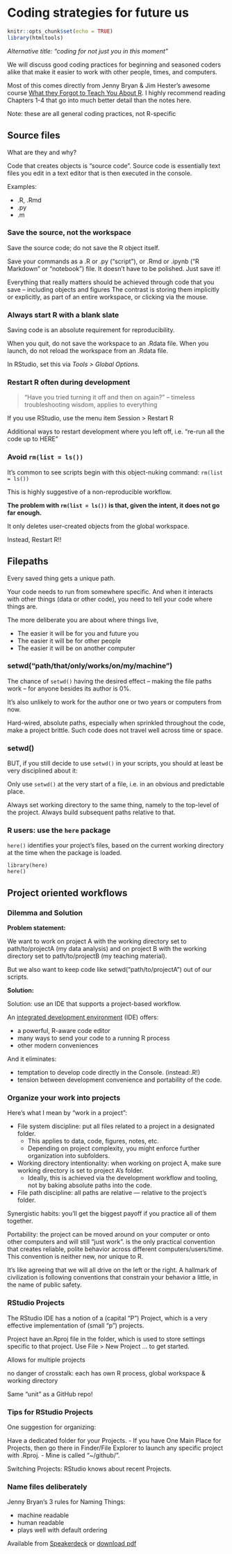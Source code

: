 # Coding strategies for future us {#coding-strategies} 

```r
knitr::opts_chunk$set(echo = TRUE)
library(htmltools)
```

<!--- TODO: update this text after NWFSC cohort run through as Coding strategies


Code: your packages are like ingredients in a recipe. They need to be up at the top. Also for RLadies. Dry ingredients and wet. Preheat the oven oven. Think of it as a recipe: not only it is telling the steps to follow to do the thing, there whole reason for writing it down at all is so you and others can figure out what's going on/what to do 

README files are a convention for coders. They are found in a folder and give a "lay of the land" of the neighboring files in the folder. They are such a convention that GitHub displays markdown files named README. 

Use GitHub search and breadcrumbs in your commits. Eg: search "redirects"
https://github.com/Openscapes/website/commit/93b68e9c9091b0c30ecf3278f2e9e0666adb1153

--->

*Alternative title: “coding for not just you in this moment"*

We will discuss good coding practices for beginning and seasoned coders alike that make it easier to work with other people, times, and computers.

Most of this comes directly from Jenny Bryan & Jim Hester’s awesome course [What they Forgot to Teach You About R](https://whattheyforgot.org). I highly recommend reading Chapters 1-4 that go into much better detail than the notes here. 

Note: these are all general coding practices, not R-specific

## Source files 

What are they and why?

Code that creates objects is "source code". Source code is essentially text files you edit in a text editor that is then executed in the console. 

Examples:

- .R, .Rmd
- .py
- .m

### Save the source, not the workspace

Save the source code; do not save the R object itself.

Save your commands as a .R or .py ("script"), or .Rmd or .ipynb ("R Markdown” or “notebook”) file. It doesn't have to be polished. Just save it!

Everything that really matters should be achieved through code that you save – including objects and figures
The contrast is storing them implicitly or explicitly, as part of an entire workspace, or clicking via the mouse.  

### Always start R with a blank slate

Saving code is an absolute requirement for reproducibility.

When you quit, do not save the workspace to an .Rdata file. When you launch, do not reload the workspace from an .Rdata file.

In RStudio, set this via *Tools > Global Options.*

### Restart R often during development

>“Have you tried turning it off and then on again?”
> -- timeless troubleshooting wisdom, applies to everything

If you use RStudio, use the menu item Session > Restart R 

Additional ways to restart development where you left off, i.e. "re-run all the code up to HERE"

### Avoid `rm(list = ls())`

It's common to see scripts begin with this object-nuking command: `rm(list = ls())`

This is highly suggestive of a non-reproducible workflow.

**The problem with `rm(list = ls())` is that, given the intent, it does not go far enough.**

It only deletes user-created objects from the global workspace.

Instead, Restart R!!

## Filepaths

Every saved thing gets a unique path. 

Your code needs to run from somewhere specific. And when it interacts with other things (data or other code), you need to tell your code where things are.

The more deliberate you are about where things live,

- The easier it will be for you and future you
- The easier it will be for other people
- The easier it will be on another computer

### setwd("path/that/only/works/on/my/machine")

The chance of `setwd()` having the desired effect -- making the file paths work -- for anyone besides its author is 0%.

It's also unlikely to work for the author one or two years or computers from now.

Hard-wired, absolute paths, especially when sprinkled throughout the code, make a project brittle. Such code does not travel well across time or space.


### setwd()

BUT, if you still decide to use `setwd()` in your scripts, you should at least be very disciplined about it:

Only use `setwd()` at the very start of a file, i.e. in an obvious and predictable place.  

Always set working directory to the same thing, namely to the top-level of the project. Always build subsequent paths relative to that.

### R users: use the `here` package

`here()` identifies your project's files, based on the current working directory at the time when the package is loaded.

```
library(here)
here()
```

## Project oriented workflows

### Dilemma and Solution

**Problem statement:**

We want to work on project A with the working directory set to path/to/projectA (my data analysis) and on project B with the working directory set to path/to/projectB (my teaching material).
 
But we also want to keep code like setwd("path/to/projectA") out of our scripts.

**Solution:**

Solution: use an IDE that supports a project-based workflow.

An [integrated development environment](https://en.wikipedia.org/wiki/Integrated_development_environment) (IDE) offers:

- a powerful, R-aware code editor
- many ways to send your code to a running R process
- other modern conveniences

And it eliminates:

- temptation to develop code directly in the Console. (instead:.R!)
- tension between development convenience and portability of the code.

### Organize your work into projects

Here's what I mean by "work in a project":

- File system discipline: put all files related to a project in a designated folder.
  - This applies to data, code, figures, notes, etc.
  - Depending on project complexity, you might enforce further organization into subfolders.
- Working directory intentionality: when working on project A, make sure working directory is set to project A's folder.
  - Ideally, this is achieved via the development workflow and tooling, not by baking absolute paths into the code.
- File path discipline: all paths are relative — relative to the project's folder.

Synergistic habits: you'll get the biggest payoff if you practice all of them together.

Portability: the project can be moved around on your computer or onto other computers and will still "just work".  is the only practical convention that creates reliable, polite behavior across different computers/users/time. This convention is neither new, nor unique to R.

It's like agreeing that we will all drive on the left or the right. A hallmark of civilization is following conventions that constrain your behavior a little, in the name of public safety.

### RStudio Projects

The RStudio IDE has a notion of a (capital "P") Project, which is a very effective implementation of (small "p") projects.

Project have an.Rproj file in the folder, which is used to store settings specific to that project. Use File > New Project ... to get started.

Allows for multiple projects

no danger of crosstalk: each has own R process, global workspace & working directory

Same “unit” as a GitHub repo!

### Tips for RStudio Projects

One suggestion for organizing: 

Have a dedicated folder for your Projects. 
- If you have One Main Place for Projects, then go there in Finder/File Explorer to launch any specific project with .Rproj. 
- Mine is called “~/github/”. 

Switching Projects: RStudio knows about recent Projects.

### Name files deliberately

Jenny Bryan’s 3 rules for Naming Things:

- machine readable
- human readable
- plays well with default ordering

Available from [Speakerdeck](https://speakerdeck.com/jennybc/how-to-name-files) or [download pdf](http://www2.stat.duke.edu/~rcs46/lectures_2015/01-markdown-git/slides/naming-slides/naming-slides.pdf)


<!---

Opinionated analysis development. RStudio is already doing this. Reserve your mental energy for the fun part of the analysis

PCFB

--R community practices, packages efficiency tour

Coding not just for statistics. For data wrangling, streamlining, organizing
Open source languages
RStudio
Embrace existing practices & tools
Shared culture for “code review”
rOpenSci packages & community

Hypertidy sumner, `cartilage` miles McBain (discuss with Nick)

Use spelling from ropensci, and see Arnold's slides. Also check for broken links

Separate_rows amazing

-- Jenny Bryan Wizardry

Naming things

https://speakerdeck.com/jennybc/how-to-name-files?slide=8

And about the naming. I think the dates in the files represent the dates of the samples or the dates of the processing; they are not dates for versioning. So they are statics dates that are actual data that can be parsed, not bookkeeping that git will take care of for you. You may not need to have dates of any kind in the name, depending on what the files are and the information important to that data that you want to include in the name. 


-- Happy Git with R

https://happygitwithr.com/

-- What They Forgot

whattheyforgot.org


Additional Reading

[Lai et al 2019. Evaluating the popularity of R in ecology](https://esajournals.onlinelibrary.wiley.com/doi/full/10.1002/ecs2.2567)

--->
